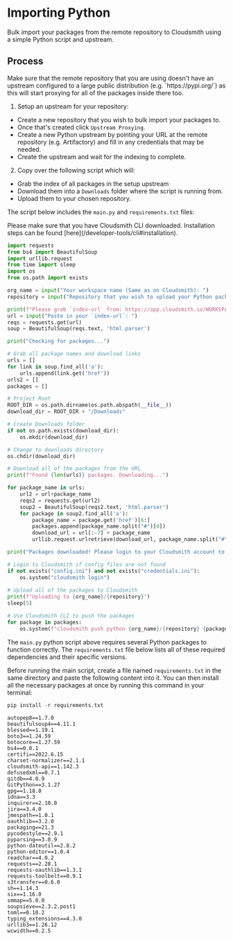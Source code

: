 
# Importing Python

Bulk import your packages from the remote repository to Cloudsmith using a simple Python script and upstream.

## Process

<Note variant="warning" headline="Remote Repository">
Make sure that the remote repository that you are using doesn't have an upstream configured to a large public distribution (e.g. `https://pypi.org/`) as this will start proxying for all of the packages inside there too.
</Note>

1. Setup an upstream for your repository:

- Create a new repository that you wish to bulk import your packages to. 
- Once that's created click `Upstream Proxying`.
- Create a new Python upstream by pointing your URL at the remote repository (e.g. Artifactory) and fill in any credentials that may be needed.
- Create the upstream and wait for the indexing to complete.

2. Copy over the following script which will:

- Grab the index of all packages in the setup upstream
- Download them into a `Downloads` folder where the script is running from.
- Upload them to your chosen repository.

The script below includes the `main.py` and `requirements.txt` files:

<Note variant="note" headline="Note">
Please make sure that you have Cloudsmith CLI downloaded. Installation steps can be found [here](/developer-tools/cli#installation).
</Note>

```python main.py
import requests
from bs4 import BeautifulSoup
import urllib.request
from time import sleep
import os
from os.path import exists

org_name = input("Your workspace name (Same as on Cloudsmith): ")
repository = input("Repository that you wish to upload your Python packages to: ")

print(f"Please grab `index-url` from: https://app.cloudsmith.io/WORKSPACE/REPOSITORY/setup/#formats-python")
url = input("Paste in your `index-url`: ")
reqs = requests.get(url)
soup = BeautifulSoup(reqs.text, 'html.parser')

print("Checking for packages...")

# Grab all package names and download links
urls = []
for link in soup.find_all('a'):
    urls.append(link.get('href'))
urls2 = []
packages = []

# Project Root
ROOT_DIR = os.path.dirname(os.path.abspath(__file__))
download_dir = ROOT_DIR + "/Downloads"

# Create Downloads folder
if not os.path.exists(download_dir):
    os.mkdir(download_dir)

# Change to downloads directory
os.chdir(download_dir)

# Download all of the packages from the URL
print(f"Found {len(urls)} packages. Downloading...")

for package_name in urls:
    url2 = url+package_name
    reqs2 = requests.get(url2)
    soup2 = BeautifulSoup(reqs2.text, 'html.parser')
    for package in soup2.find_all('a'):
        package_name = package.get('href')[6:]
        packages.append(package_name.split("#")[0])
        download_url = url[:-7] + package_name
        urllib.request.urlretrieve(download_url, package_name.split("#")[0])

print("Packages downloaded! Please login to your Cloudsmith account to upload the packages.")

# Login to Cloudsmith if config files are not found
if not exists("config.ini") and not exists("credentials.ini"):
    os.system("cloudsmith login")
    
# Upload all of the packages to Cloudsmith
print(f"Uploading to {org_name}/{repository}")
sleep(5)

# Use Cloudsmith CLI to push the packages
for package in packages:
    os.system(f"cloudsmith push python {org_name}/{repository} {package} --no-wait-for-sync")
```

The `main.py` python script above requires several Python packages to function correctly. The `requirements.txt` file below lists all of these required dependencies and their specific versions.

Before running the main script, create a file named `requirements.txt` in the same directory and paste the following content into it. You can then install all the necessary packages at once by running this command in your terminal:

```python
pip install -r requirements.txt
```

```text requirements.txt
autopep8==1.7.0
beautifulsoup4==4.11.1
blessed==1.19.1
boto3==1.24.59
botocore==1.27.59
bs4==0.0.1
certifi==2022.6.15
charset-normalizer==2.1.1
cloudsmith-api==1.142.3
defusedxml==0.7.1
gitdb==4.0.9
GitPython==3.1.27
gpg==1.18.0
idna==3.3
inquirer==2.10.0
jira==3.4.0
jmespath==1.0.1
oauthlib==3.2.0
packaging==21.3
pycodestyle==2.9.1
pyparsing==3.0.9
python-dateutil==2.8.2
python-editor==1.0.4
readchar==4.0.2
requests==2.28.1
requests-oauthlib==1.3.1
requests-toolbelt==0.9.1
s3transfer==0.6.0
sh==1.14.3
six==1.16.0
smmap==5.0.0
soupsieve==2.3.2.post1
toml==0.10.2
typing_extensions==4.3.0
urllib3==1.26.12
wcwidth==0.2.5
```

